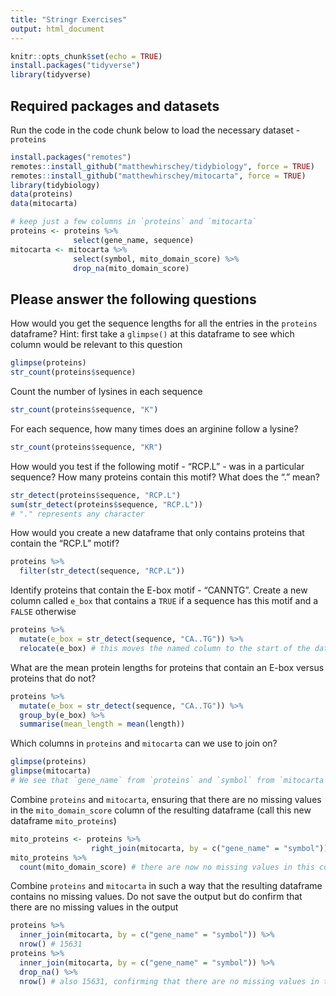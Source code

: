 ```yaml
---
title: "Stringr Exercises"
output: html_document
---
```


```r
knitr::opts_chunk$set(echo = TRUE)
install.packages("tidyverse")
library(tidyverse)
```

## Required packages and datasets

Run the code in the code chunk below to load the necessary dataset -  `proteins`

```r
install.packages("remotes")
remotes::install_github("matthewhirschey/tidybiology", force = TRUE)
remotes::install_github("matthewhirschey/mitocarta", force = TRUE)
library(tidybiology)
data(proteins)
data(mitocarta)

# keep just a few columns in `proteins` and `mitocarta`
proteins <- proteins %>% 
              select(gene_name, sequence)
mitocarta <- mitocarta %>% 
              select(symbol, mito_domain_score) %>% 
              drop_na(mito_domain_score)
```

## Please answer the following questions

How would you get the sequence lengths for all the entries in the `proteins` dataframe? Hint: first take a `glimpse()` at this dataframe to see which column would be relevant to this question

```r
glimpse(proteins)
str_count(proteins$sequence)
```

Count the number of lysines in each sequence

```r
str_count(proteins$sequence, "K")
```

For each sequence, how many times does an arginine follow a lysine?

```r
str_count(proteins$sequence, "KR")
```

How would you test if the following motif - "RCP.L" - was in a particular sequence? How many proteins contain this motif? What does the "." mean?

```r
str_detect(proteins$sequence, "RCP.L")
sum(str_detect(proteins$sequence, "RCP.L"))
# "." represents any character
```

How would you create a new dataframe that only contains proteins that contain the "RCP.L" motif?

```r
proteins %>% 
  filter(str_detect(sequence, "RCP.L"))
```

Identify proteins that contain the E-box motif - "CANNTG". Create a new column called `e_box` that contains a `TRUE` if a sequence has this motif and a `FALSE` otherwise

```r
proteins %>% 
  mutate(e_box = str_detect(sequence, "CA..TG")) %>% 
  relocate(e_box) # this moves the named column to the start of the data frame
```

What are the mean protein lengths for proteins that contain an E-box versus proteins that do not?

```r
proteins %>% 
  mutate(e_box = str_detect(sequence, "CA..TG")) %>% 
  group_by(e_box) %>% 
  summarise(mean_length = mean(length))
```

Which columns in `proteins` and `mitocarta` can we use to join on?

```r
glimpse(proteins)
glimpse(mitocarta)
# We see that `gene_name` from `proteins` and `symbol` from `mitocarta` contain the same information, and so we use this to join on
```

Combine `proteins` and `mitocarta`, ensuring that there are no missing values in the `mito_domain_score` column of the resulting dataframe (call this new dataframe `mito_proteins`)

```r
mito_proteins <- proteins %>% 
                  right_join(mitocarta, by = c("gene_name" = "symbol")) 
mito_proteins %>% 
  count(mito_domain_score) # there are now no missing values in this column
```

Combine `proteins` and `mitocarta` in such a way that the resulting dataframe contains no missing values. Do not save the output but do confirm that there are no missing values in the output

```r
proteins %>% 
  inner_join(mitocarta, by = c("gene_name" = "symbol")) %>% 
  nrow() # 15631
proteins %>% 
  inner_join(mitocarta, by = c("gene_name" = "symbol")) %>% 
  drop_na() %>% 
  nrow() # also 15631, confirming that there are no missing values in the output
```
